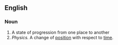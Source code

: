 ==English==

===Noun===

# A state of progression from one place to another
# ''Physics.'' A change of [[position]] with respect to [[time]].